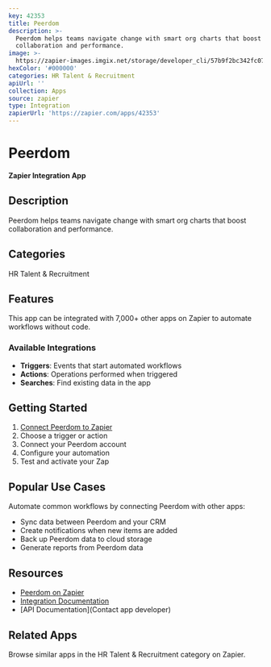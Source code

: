 ```yaml
---
key: 42353
title: Peerdom
description: >-
  Peerdom helps teams navigate change with smart org charts that boost
  collaboration and performance.
image: >-
  https://zapier-images.imgix.net/storage/developer_cli/57b9f2bc342fc07402008a0009c6d145.png?auto=format%2Ccompress&ixlib=python-3.0.0&q=50
hexColor: '#000000'
categories: HR Talent & Recruitment
apiUrl: ''
collection: Apps
source: zapier
type: Integration
zapierUrl: 'https://zapier.com/apps/42353'
---
```

# Peerdom

**Zapier Integration App**

## Description

Peerdom helps teams navigate change with smart org charts that boost collaboration and performance.

## Categories

HR Talent & Recruitment

## Features

This app can be integrated with 7,000+ other apps on Zapier to automate workflows without code.

### Available Integrations

- **Triggers**: Events that start automated workflows
- **Actions**: Operations performed when triggered
- **Searches**: Find existing data in the app

## Getting Started

1. [Connect Peerdom to Zapier](https://zapier.com/apps/42353)
2. Choose a trigger or action
3. Connect your Peerdom account
4. Configure your automation
5. Test and activate your Zap

## Popular Use Cases

Automate common workflows by connecting Peerdom with other apps:

- Sync data between Peerdom and your CRM
- Create notifications when new items are added
- Back up Peerdom data to cloud storage
- Generate reports from Peerdom data

## Resources

- [Peerdom on Zapier](https://zapier.com/apps/42353)
- [Integration Documentation](https://zapier.com/apps/42353/integrations)
- [API Documentation](Contact app developer)

## Related Apps

Browse similar apps in the HR Talent & Recruitment category on Zapier.
